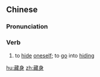 ==Chinese==
{{zh-forms}}

===Pronunciation===
{{zh-pron
|m=cángshēn
|c=cong4 san1
|mn=qz,xm,zz:chông-sin
|cat=v
}}

===Verb===
{{zh-verb}}

# to [[hide]] [[oneself]]; to [[go]] into [[hiding]]

[[hu:藏身]]
[[zh:藏身]]